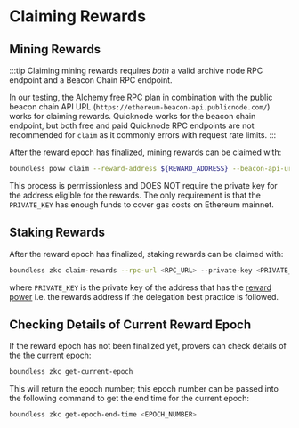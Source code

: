 # Claiming Rewards

## Mining Rewards

:::tip
Claiming mining rewards requires *both* a valid archive node RPC endpoint and a Beacon Chain RPC endpoint. 

In our testing, the Alchemy free RPC plan in combination with the public beacon chain API URL (`https://ethereum-beacon-api.publicnode.com/`) works for claiming rewards. Quicknode works for the beacon chain endpoint, but both free and paid Quicknode RPC endpoints are not recommended for `claim` as it commonly errors with request rate limits. 
:::

After the reward epoch has finalized, mining rewards can be claimed with:

```bash
boundless povw claim --reward-address ${REWARD_ADDRESS} --beacon-api-url${BEACON_CHAIN_RPC_ENDPOINT} --rpc-url ${RPC_URL} --private-key ${PRIVATE_KEY}
```

This process is permissionless and DOES NOT require the private key for the address eligible for the rewards. The only requirement is that the `PRIVATE_KEY` has enough funds to cover gas costs on Ethereum mainnet.

## Staking Rewards

After the reward epoch has finalized, staking rewards can be claimed with:

```bash
boundless zkc claim-rewards --rpc-url <RPC_URL> --private-key <PRIVATE_KEY>
```

where `PRIVATE_KEY` is the private key of the address that has the [reward power](/zkc/mining/wallet-setup#stakes-zkc-and-receives-reward-power) i.e. the rewards address if the delegation best practice is followed. 

## Checking Details of Current Reward Epoch

If the reward epoch has not been finalized yet, provers can check details of the the current epoch:

```bash
boundless zkc get-current-epoch
```

This will return the epoch number; this epoch number can be passed into the following command to get the end time for the current epoch:

```bash
boundless zkc get-epoch-end-time <EPOCH_NUMBER>
```
